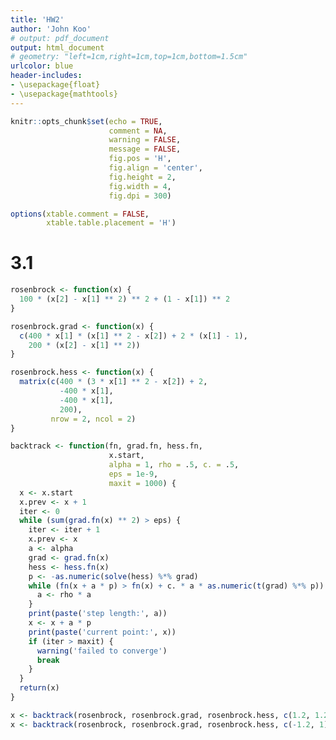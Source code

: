 ```yaml
---
title: 'HW2'
author: 'John Koo'
# output: pdf_document
output: html_document
# geometry: "left=1cm,right=1cm,top=1cm,bottom=1.5cm"
urlcolor: blue
header-includes:
- \usepackage{float}
- \usepackage{mathtools}
---
```


```r
knitr::opts_chunk$set(echo = TRUE, 
                      comment = NA, 
                      warning = FALSE, 
                      message = FALSE, 
                      fig.pos = 'H', 
                      fig.align = 'center', 
                      fig.height = 2, 
                      fig.width = 4, 
                      fig.dpi = 300)

options(xtable.comment = FALSE, 
        xtable.table.placement = 'H')
```

# 3.1

```r
rosenbrock <- function(x) {
  100 * (x[2] - x[1] ** 2) ** 2 + (1 - x[1]) ** 2
}

rosenbrock.grad <- function(x) {
  c(400 * x[1] * (x[1] ** 2 - x[2]) + 2 * (x[1] - 1),
    200 * (x[2] - x[1] ** 2))
}

rosenbrock.hess <- function(x) {
  matrix(c(400 * (3 * x[1] ** 2 - x[2]) + 2, 
           -400 * x[1],
           -400 * x[1],
           200),
         nrow = 2, ncol = 2)
}

backtrack <- function(fn, grad.fn, hess.fn, 
                      x.start, 
                      alpha = 1, rho = .5, c. = .5,
                      eps = 1e-9,
                      maxit = 1000) {
  x <- x.start
  x.prev <- x + 1
  iter <- 0
  while (sum(grad.fn(x) ** 2) > eps) {
    iter <- iter + 1
    x.prev <- x
    a <- alpha
    grad <- grad.fn(x)
    hess <- hess.fn(x)
    p <- -as.numeric(solve(hess) %*% grad)
    while (fn(x + a * p) > fn(x) + c. * a * as.numeric(t(grad) %*% p)) {
      a <- rho * a
    }
    print(paste('step length:', a))
    x <- x + a * p
    print(paste('current point:', x))
    if (iter > maxit) {
      warning('failed to converge')
      break
    }
  }
  return(x)
}
```

```r
x <- backtrack(rosenbrock, rosenbrock.grad, rosenbrock.hess, c(1.2, 1.2))
x <- backtrack(rosenbrock, rosenbrock.grad, rosenbrock.hess, c(-1.2, 1))

```